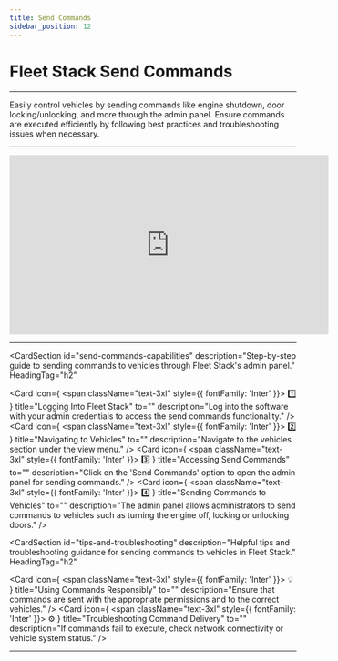 ```yaml
---
title: Send Commands
sidebar_position: 12
---
```


# Fleet Stack Send Commands

---

Easily control vehicles by sending commands like engine shutdown, door locking/unlocking, and more through the admin panel. Ensure commands are executed efficiently by following best practices and troubleshooting issues when necessary.

---

<div style={{ display: 'flex', justifyContent: 'center', marginTop: '20px' }}>
  <iframe
    width="560"
    height="315"
    src="https://www.youtube.com/embed/VvWFvAAXVLA?si=n37QaXZwU1JABLzm"
    title="Send Commands Tutorial"
    frameBorder="0"
    allow="accelerometer; autoplay; clipboard-write; encrypted-media; gyroscope; picture-in-picture"
    allowFullScreen
  ></iframe>
</div>

---

<CardSection
  id="send-commands-capabilities"
  description="Step-by-step guide to sending commands to vehicles through Fleet Stack's admin panel."
  HeadingTag="h2"
>
  <Card
    icon={
      <span className="text-3xl" style={{ fontFamily: 'Inter' }}>
        1️⃣
      </span>
    }
    title="Logging Into Fleet Stack"
    to=""
    description="Log into the software with your admin credentials to access the send commands functionality."
  />
  <Card
    icon={
      <span className="text-3xl" style={{ fontFamily: 'Inter' }}>
        2️⃣
      </span>
    }
    title="Navigating to Vehicles"
    to=""
    description="Navigate to the vehicles section under the view menu."
  />
  <Card
    icon={
      <span className="text-3xl" style={{ fontFamily: 'Inter' }}>
        3️⃣
      </span>
    }
    title="Accessing Send Commands"
    to=""
    description="Click on the 'Send Commands' option to open the admin panel for sending commands."
  />
  <Card
    icon={
      <span className="text-3xl" style={{ fontFamily: 'Inter' }}>
        4️⃣
      </span>
    }
    title="Sending Commands to Vehicles"
    to=""
    description="The admin panel allows administrators to send commands to vehicles such as turning the engine off, locking or unlocking doors."
  />
</CardSection>

<CardSection
  id="tips-and-troubleshooting"
  description="Helpful tips and troubleshooting guidance for sending commands to vehicles in Fleet Stack."
  HeadingTag="h2"
>
  <Card
    icon={
      <span className="text-3xl" style={{ fontFamily: 'Inter' }}>
        💡
      </span>
    }
    title="Using Commands Responsibly"
    to=""
    description="Ensure that commands are sent with the appropriate permissions and to the correct vehicles."
  />
  <Card
    icon={
      <span className="text-3xl" style={{ fontFamily: 'Inter' }}>
        ⚙️
      </span>
    }
    title="Troubleshooting Command Delivery"
    to=""
    description="If commands fail to execute, check network connectivity or vehicle system status."
  />
</CardSection>


---
<head>
  <title>Fleet Stack Send Commands</title>
  <meta
    name="description"
    content="A detailed guide to sending commands to vehicles using Fleet Stack, including engine control and door locking functionalities."
  />
</head>
